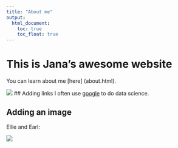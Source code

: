 ```yaml
---
title: "About me"
output: 
  html_document:
    toc: true
    toc_float: true
---
```


# This is Jana's awesome website

You can learn about me [here] (about.html).

![](https://media.giphy.com/media/drXGoW1iudhKw/giphy.gif)
## Adding links
I often use [google](https://google.com) to do data science.

## Adding an image
Ellie and Earl:

![](images/EE.png)

